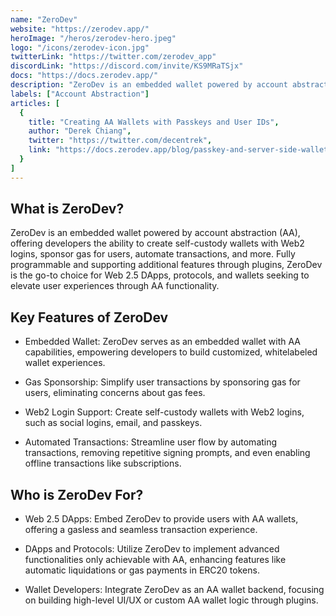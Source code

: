 ---
name: "ZeroDev"
website: "https://zerodev.app/"
heroImage: "/heros/zerodev-hero.jpeg"  
logo: "/icons/zerodev-icon.jpg"      
twitterLink: "https://twitter.com/zerodev_app"
discordLink: "https://discord.com/invite/KS9MRaTSjx"
docs: "https://docs.zerodev.app/"       
description: "ZeroDev is an embedded wallet powered by account abstraction (AA), allowing developers to create self-custody wallets with Web2 logins, sponsor gas for users, automate transactions, and more."
labels: ["Account Abstraction"]
articles: [
  {
    title: "Creating AA Wallets with Passkeys and User IDs",
    author: "Derek Chiang",
    twitter: "https://twitter.com/decentrek",
    link: "https://docs.zerodev.app/blog/passkey-and-server-side-wallets"
  }
]
---

## What is ZeroDev?

ZeroDev is an embedded wallet powered by account abstraction (AA), offering developers the ability to create self-custody wallets with Web2 logins, sponsor gas for users, automate transactions, and more. Fully programmable and supporting additional features through plugins, ZeroDev is the go-to choice for Web 2.5 DApps, protocols, and wallets seeking to elevate user experiences through AA functionality.

## Key Features of ZeroDev

- Embedded Wallet: ZeroDev serves as an embedded wallet with AA capabilities, empowering developers to build customized, whitelabeled wallet experiences.
  
- Gas Sponsorship: Simplify user transactions by sponsoring gas for users, eliminating concerns about gas fees.
  
- Web2 Login Support: Create self-custody wallets with Web2 logins, such as social logins, email, and passkeys.
  
- Automated Transactions: Streamline user flow by automating transactions, removing repetitive signing prompts, and even enabling offline transactions like subscriptions.

## Who is ZeroDev For?

- Web 2.5 DApps: Embed ZeroDev to provide users with AA wallets, offering a gasless and seamless transaction experience.
  
- DApps and Protocols: Utilize ZeroDev to implement advanced functionalities only achievable with AA, enhancing features like automatic liquidations or gas payments in ERC20 tokens.
  
- Wallet Developers: Integrate ZeroDev as an AA wallet backend, focusing on building high-level UI/UX or custom AA wallet logic through plugins.

